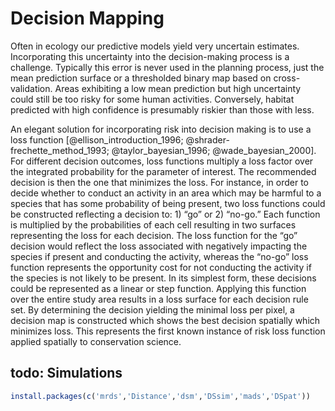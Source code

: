 <!--- `source('make_config.R'); render_html('c_siting.Rmd') # run for quick render` -->
# Decision Mapping

Often in ecology our predictive models yield very uncertain estimates. Incorporating this uncertainty into the decision-making process is a challenge. Typically this error is never used in the planning process, just the mean prediction surface or a thresholded binary map based on cross-validation. Areas exhibiting a low mean prediction but high uncertainty could still be too risky for some human activities. Conversely, habitat predicted with high confidence is presumably riskier than those with less.

An elegant solution for incorporating risk into decision making is to use a loss function [@ellison_introduction_1996; @shrader-frechette_method_1993; @taylor_bayesian_1996; @wade_bayesian_2000]. For different decision outcomes, loss functions multiply a loss factor over the integrated probability for the parameter of interest. The recommended decision is then the one that minimizes the loss. For instance, in order to decide whether to conduct an activity in an area which may be harmful to a species that has some probability of being present, two loss functions could be constructed reflecting a decision to: 1) “go” or 2) “no-go.”  Each function is multiplied by the probabilities of each cell resulting in two surfaces representing the loss for each decision. The loss function for the “go” decision would reflect the loss associated with negatively impacting the species if present and conducting the activity, whereas the “no-go” loss function represents the opportunity cost for not conducting the activity if the species is not likely to be present. In its simplest form, these decisions could be represented as a linear or step function. Applying this function over the entire study area results in a loss surface for each decision rule set. By determining the decision yielding the minimal loss per pixel, a decision map is constructed which shows the best decision spatially which minimizes loss. This represents the first known instance of risk loss function applied spatially to conservation science.

## todo: Simulations

```r
install.packages(c('mrds','Distance','dsm','DSsim','mads','DSpat'))
```
